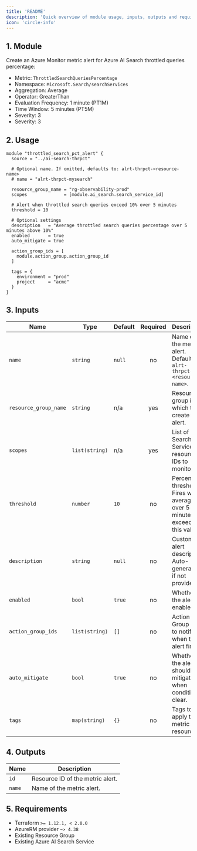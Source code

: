 ```yaml
---
title: 'README'
description: 'Quick overview of module usage, inputs, outputs and requirements.'
icon: 'circle-info'
---
```


## 1. Module
Create an Azure Monitor metric alert for Azure AI Search throttled queries percentage:
- Metric: `ThrottledSearchQueriesPercentage`
- Namespace: `Microsoft.Search/searchServices`
- Aggregation: Average
- Operator: GreaterThan
- Evaluation Frequency: 1 minute (PT1M)
- Time Window: 5 minutes (PT5M)
- Severity: 3
- Severity: 3

## 2. Usage
```hcl main.tf
module "throttled_search_pct_alert" {
  source = "../ai-search-thrpct"

  # Optional name. If omitted, defaults to: alrt-thrpct-<resource-name>
  # name = "alrt-thrpct-mysearch"

  resource_group_name = "rg-observability-prod"
  scopes              = [module.ai_search.search_service_id]

  # Alert when throttled search queries exceed 10% over 5 minutes
  threshold = 10

  # Optional settings
  description   = "Average throttled search queries percentage over 5 minutes above 10%"
  enabled       = true
  auto_mitigate = true

  action_group_ids = [
    module.action_group.action_group_id
  ]

  tags = {
    environment = "prod"
    project     = "acme"
  }
}
```

## 3. Inputs
| Name | Type | Default | Required | Description |
|------|------|---------|:--------:|-------------|
| `name` | `string` | `null` | no | Name of the metric alert. Defaults to `alrt-thrpct-<resource-name>`. |
| `resource_group_name` | `string` | n/a | yes | Resource group in which to create the alert. |
| `scopes` | `list(string)` | n/a | yes | List of Search Service resource IDs to monitor. |
| `threshold` | `number` | `10` | no | Percentage threshold. Fires when average over 5 minutes exceeds this value. |
| `description` | `string` | `null` | no | Custom alert description. Auto-generated if not provided. |
| `enabled` | `bool` | `true` | no | Whether the alert is enabled. |
| `action_group_ids` | `list(string)` | `[]` | no | Action Group IDs to notify when the alert fires. |
| `auto_mitigate` | `bool` | `true` | no | Whether the alert should auto mitigate when conditions clear. |
| `tags` | `map(string)` | `{}` | no | Tags to apply to the metric alert resource. |

## 4. Outputs
| Name | Description |
|------|-------------|
| `id` | Resource ID of the metric alert. |
| `name` | Name of the metric alert. |

## 5. Requirements
- Terraform `>= 1.12.1, < 2.0.0`
- AzureRM provider `~> 4.38`
- Existing Resource Group
- Existing Azure AI Search Service


